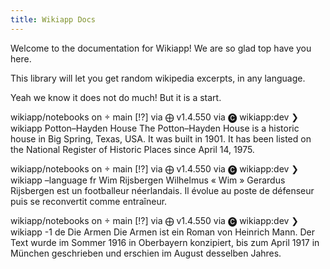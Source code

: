 ```yaml
---
title: Wikiapp Docs
---
```


Welcome to the documentation for Wikiapp! We are so glad top have you here.

This library will let you get random wikipedia excerpts, in any language.

Yeah we know it does not do much! But it is a start.

wikiapp/notebooks on  main [!?] via ⨁ v1.4.550 via 🅒 wikiapp:dev
❯ wikiapp
Potton–Hayden House
The Potton–Hayden House is a historic house in Big Spring, Texas, USA.
It was built in 1901. It has been listed on the National Register of
Historic Places since April 14, 1975.

wikiapp/notebooks on  main [!?] via ⨁ v1.4.550 via 🅒 wikiapp:dev
❯ wikiapp --language fr
Wim Rijsbergen
Wilhelmus « Wim » Gerardus Rijsbergen est un footballeur néerlandais.
Il évolue au poste de défenseur puis se reconvertit comme entraîneur.

wikiapp/notebooks on  main [!?] via ⨁ v1.4.550 via 🅒 wikiapp:dev
❯ wikiapp -1 de
Die Armen
Die Armen ist ein Roman von Heinrich Mann. Der Text wurde im Sommer
1916 in Oberbayern konzipiert, bis zum April 1917 in München
geschrieben und erschien im August desselben Jahres.

